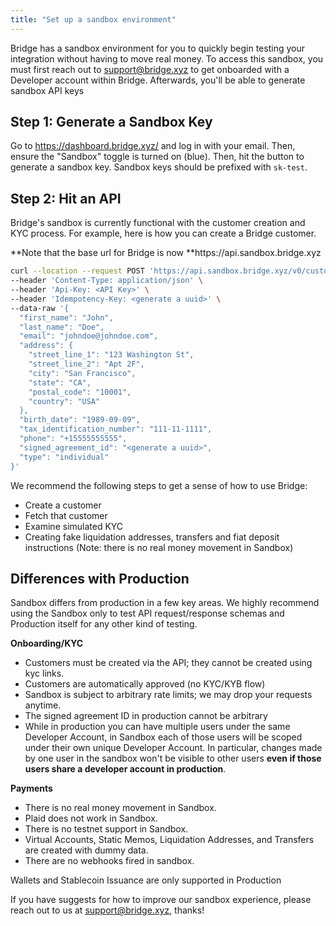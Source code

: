 ```yaml
---
title: "Set up a sandbox environment"
---
```


Bridge has a sandbox environment for you to quickly begin testing your integration without having to move real money. To access this sandbox, you must first reach out to [<u>support@bridge.xyz</u>](mailto:support@bridge.xyz) to get onboarded with a Developer account within Bridge. Afterwards, you'll be able to generate sandbox API keys

## **Step 1: Generate a Sandbox Key**

Go to [<u>https://dashboard.bridge.xyz/</u>](https://dashboard.bridge.xyz/) and log in with your email. Then, ensure the "Sandbox" toggle is turned on (blue). Then, hit the button to generate a sandbox key. Sandbox keys should be prefixed with `sk-test`.

## **Step 2: Hit an API**

Bridge's sandbox is currently functional with the customer creation and KYC process. For example, here is how you can create a Bridge customer.

<Note>
  **Note that the base url for Bridge is now **https://api.sandbox.bridge.xyz
</Note>

```bash expandable
curl --location --request POST 'https://api.sandbox.bridge.xyz/v0/customers' \
--header 'Content-Type: application/json' \
--header 'Api-Key: <API Key>' \
--header 'Idempotency-Key: <generate a uuid>' \
--data-raw '{
  "first_name": "John",
  "last_name": "Doe",
  "email": "johndoe@johndoe.com",
  "address": {
    "street_line_1": "123 Washington St",
    "street_line_2": "Apt 2F",
    "city": "San Francisco",
    "state": "CA",
    "postal_code": "10001",
    "country": "USA"
  },
  "birth_date": "1989-09-09",
  "tax_identification_number": "111-11-1111",
  "phone": "+15555555555",
  "signed_agreement_id": "<generate a uuid>",
  "type": "individual"
}'
```

We recommend the following steps to get a sense of how to use Bridge:

- Create a customer
- Fetch that customer
- Examine simulated KYC
- Creating fake liquidation addresses, transfers and fiat deposit instructions (Note: there is no real money movement in Sandbox)

## **Differences with Production**

Sandbox differs from production in a few key areas. We highly recommend using the Sandbox only to test API request/response schemas and Production itself for any other kind of testing.

**Onboarding/KYC**

- Customers must be created via the API; they cannot be created using kyc links.
- Customers are automatically approved (no KYC/KYB flow)
- Sandbox is subject to arbitrary rate limits; we may drop your requests anytime.
- The signed agreement ID in production cannot be arbitrary
- While in production you can have multiple users under the same Developer Account, in Sandbox each of those users will be scoped under their own unique Developer Account. In particular, changes made by one user in the sandbox won't be visible to other users **even if those users share a developer account in production**.

**Payments**

- There is no real money movement in Sandbox.
- Plaid does not work in Sandbox.
- There is no testnet support in Sandbox.
- Virtual Accounts, Static Memos, Liquidation Addresses, and Transfers are created with dummy data.
- There are no webhooks fired in sandbox.

Wallets and Stablecoin Issuance are only supported in Production

If you have suggests for how to improve our sandbox experience, please reach out to us at [<u>support@bridge.xyz</u>](mailto:support@bridge.xyz), thanks\!